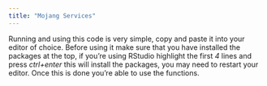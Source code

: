 ```yaml
---
title: "Mojang Services"
---
```


Running and using this code is very simple, copy and paste it into your editor of choice. Before using it make sure that you have installed the packages at the top,
if you're using RStudio highlight the first *4* lines and press *ctrl+enter* this will install the packages, you may need to restart your editor. Once this is done
you're able to use the functions.